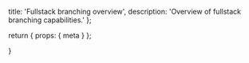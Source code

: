   title: 'Fullstack branching overview',
  description:
    'Overview of fullstack branching capabilities.'
};

  return {
    props: {
      meta
    }
  };

}
